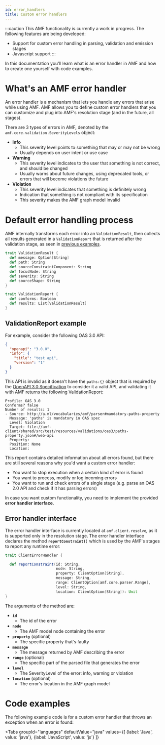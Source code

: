 ```yaml
---
id: error_handlers
title: Custom error handlers
---
```


:::caution
This AMF functionality is currently a work in progress. The following features are being developed:
- Support for custom error handling in parsing, validation and emission stages
- Javascript support
:::

In this documentation you'll learn what is an error handler in AMF and how to create one yourself with code examples.


# What's an AMF error handler

An error handler is a mechanism that lets you handle any errors that arise while using AMF.
AMF allows you to define custom error handlers that you can customize and plug into AMF's resolution stage (and in the future, all stages).

There are 3 types of errors in AMF, denoted by the `amf.core.validation.SeverityLevels` object:

- **Info**
  - This severity level points to something that may or may not be wrong
  - Usually depends on user intent or use case
- **Warning**
  - This severity level indicates to the user that something is not correct, and should be changed
  - Usually warns about future changes, using deprecated tools, or errors that will become violations the future
- **Violation**
  - This severity level indicates that something is definitely wrong
  - Indication that something is not compliant with its specification
  - This severity makes the AMF graph model invalid

# Default error handling process
AMF internally transforms each error into an `ValidationResult`, then collects all results generated in a `ValidationReport`
that is returned after the validation stage, as seen in [previous examples](../AMF/using-amf/amf_validation#validation-examples).

```scala title="amf.core.validation.core.ValidationReport"
trait ValidationResult {
  def message: Option[String]
  def path: String
  def sourceConstraintComponent: String
  def focusNode: String
  def severity: String
  def sourceShape: String
}

trait ValidationReport {
  def conforms: Boolean
  def results: List[ValidationResult]
}
```
## ValidationReport example
For example, consider the following OAS 3.0 API:

```json
{
  "openapi": "3.0.0",
  "info": {
    "title": "test api",
    "version": "1"
  }
}
```

This API is invalid as it doesn't have the `paths:{}` object that is required by the
[OpenAPI 3.0 Specification](https://github.com/OAI/OpenAPI-Specification/blob/master/versions/3.0.3.md#schema) to consider it a valid API,
and validating it with AMF returns the following ValidationReport:

```text
Profile: OAS 3.0
Conforms? false
Number of results: 1
- Source: http://a.ml/vocabularies/amf/parser#mandatory-paths-property
  Message: 'paths' is mandatory in OAS spec
  Level: Violation
  Target: file://amf-client/shared/src/test/resources/validations/oas3/paths-property.json#/web-api
  Property:
  Position: None
  Location:
```


This report contains detailed information about all errors found, but there are still several reasons why you'd want a custom error handler:

- You want to stop execution when a certain kind of error is found
- You want to process, modify or log incoming errors
- You want to run and check errors of a single stage (e.g. parse an OAS 2.0 API and check if it has parsing errors)

In case you want custom functionality, you need to implement the provided **error handler interface**.

## Error handler interface
The error handler interface is currently located at `amf.client.resolve`, as it is supported only in the resolution stage.
The error handler interface declares the method **`reportConstraint()`** which is used by the AMF's stages to report any runtime error:

```scala title="amf.client.resolve.ClientErrorHandler"
trait ClientErrorHandler {

  def reportConstraint(id: String,
                       node: String,
                       property: ClientOption[String],
                       message: String,
                       range: ClientOption[amf.core.parser.Range],
                       level: String,
                       location: ClientOption[String]): Unit
}
```

The arguments of the method are:

- **`id`**
    - The id of the error
- **`node`**
    - The AMF model node containing the error
- **`property`** (optional)
    - The specific property that's faulty
- **`message`**
    - The message returned by AMF describing the error
- **`range`** (optional)
    - The specific part of the parsed file that generates the error
- **`level`**
    - The SeverityLevel of the error: info, warning or violation
- **`location`** (optional)
    - The error's location in the AMF graph model


# Code examples
The following example code is for a custom error handler that throws an exception when an error is found:


<Tabs
    groupId="languages"
    defaultValue="java"
    values={[
        {label: 'Java', value: 'java'},
        {label: 'JavaScript', value: 'js'}
    ]}
>

<TabItem value="java">
    <CodeGetter
        language='java'
        codeUrl='examples/new-doc/src/test/java/ErrorHandlerTest.java'
    />
</TabItem>
<TabItem value="js">
    <CodeGetter
        language='js'
        codeUrl='examples/new-doc/src/test/js/error-handler.test.js'
    />
</TabItem>
</Tabs>
